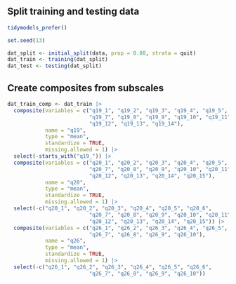 
## Split training and testing data

```r
tidymodels_prefer()

set.seed(13)

dat_split <- initial_split(data, prop = 0.80, strata = quit)
dat_train <- training(dat_split)
dat_test <- testing(dat_split)
```


## Create composites from subscales

```r
dat_train_comp <- dat_train |> 
  composite(variables = c("q19_1", "q19_2", "q19_3", "q19_4", "q19_5", "q19_6", 
                          "q19_7", "q19_8", "q19_9", "q19_10", "q19_11", 
                          "q19_12", "q19_13", "q19_14"), 
            name = "q19", 
            type = "mean", 
            standardize = TRUE, 
            missing.allowed = 1) |> 
  select(-starts_with("q19_")) |> 
  composite(variables = c("q20_1", "q20_2", "q20_3", "q20_4", "q20_5", "q20_6", 
                          "q20_7", "q20_8", "q20_9", "q20_10", "q20_11", 
                          "q20_12", "q20_13", "q20_14", "q20_15"), 
            name = "q20", 
            type = "mean", 
            standardize = TRUE, 
            missing.allowed = 1) |> 
  select(-c("q20_1", "q20_2", "q20_3", "q20_4", "q20_5", "q20_6", 
                          "q20_7", "q20_8", "q20_9", "q20_10", "q20_11", 
                          "q20_12", "q20_13", "q20_14", "q20_15")) |> 
  composite(variables = c("q26_1", "q26_2", "q26_3", "q26_4", "q26_5", "q26_6", 
                          "q26_7", "q26_8", "q26_9", "q26_10"), 
            name = "q26", 
            type = "mean", 
            standardize = TRUE, 
            missing.allowed = 1) |> 
  select(-c("q26_1", "q26_2", "q26_3", "q26_4", "q26_5", "q26_6", 
                          "q26_7", "q26_8", "q26_9", "q26_10"))
```




